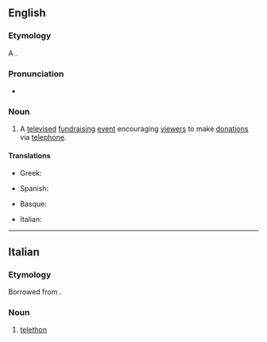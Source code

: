 {{also|téléthon}}
==English==

===Etymology===
A {{blend|en|telephone|marathon|nocap=1}}.

===Pronunciation===
* {{a|UK}} {{IPA|en|/ˈtɛl.əˌθɒn/}}

===Noun===
{{en-noun}}

# A [[televise]]d [[fundraising]] [[event]] encouraging [[viewer]]s to make [[donation]]s via [[telephone]].

====Translations====
{{trans-top|television event}}
* Greek: {{t+|el|τηλεμαραθώνιος|m}}
{{trans-mid}}
* Spanish: {{t+|es|teletón|m}}
{{trans-bottom}}

{{checktrans-top}}
* Basque: {{t-check|eu|teletoi}}
{{trans-mid}}
* Italian: {{t-check|it|teletono}}
{{trans-bottom}}

----

==Italian==

===Etymology===
Borrowed from {{bor|it|en|telethon}}.

===Noun===
{{it-noun|m|#}}

# [[#English|telethon]]

{{cln|it|3-syllable words}}